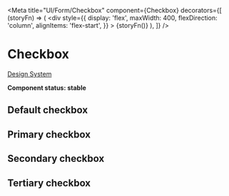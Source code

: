 
<Meta
  title="UI/Form/Checkbox"
  component={Checkbox}
  decorators={[
    (storyFn) => (
      <div
        style={{
          display: 'flex',
          maxWidth: 400,
          flexDirection: 'column',
          alignItems: 'flex-start',
        }}
      >
        {storyFn()}
      </div>
    ),
  ]}
/>

# Checkbox

[Design System](https://designsystem.amsterdam.nl/7awj1hc9f/p/6495d9-checkbox)

**Component status: stable**

## Default checkbox

<Preview>
  <Story name="Default">
    <React.Fragment>
      <Label htmlFor="default" label="Default">
        <Checkbox id="default" />
      </Label>
      <Label htmlFor="default_checked" label="Default checked">
        <Checkbox id="default_checked" checked />
      </Label>
      <Label htmlFor="default_disabled" label="Default disabled" disabled>
        <Checkbox id="default_disabled" />
      </Label>
      <Label
        htmlFor="default_checked_disabled"
        label="Default checked and disabled"
        disabled
      >
        <Checkbox id="default_checked_disabled" checked />
      </Label>
      <Label htmlFor="default_indeterminate" label="Default indeterminate">
        <Checkbox id="default_indeterminate" variant="default" indeterminate />
      </Label>
      <Label htmlFor="default_errored" label="Default errored">
        <Checkbox id="default_errored" variant="default" error />
      </Label>
    </React.Fragment>
  </Story>
</Preview>

## Primary checkbox

<Preview>
  <Story name="Primary">
    <React.Fragment>
      <Label htmlFor="primary" label="Primary">
        <Checkbox id="primary" variant="primary" />
      </Label>
      <Label htmlFor="primary_checked" label="Primary checked">
        <Checkbox id="primary_checked" variant="primary" checked />
      </Label>
      <Label htmlFor="primary_disabled" label="Primary disabled" disabled>
        <Checkbox id="primary_disabled" variant="primary" />
      </Label>
      <Label
        htmlFor="primary_checked_disabled"
        label="Primary checked and disabled"
        disabled
      >
        <Checkbox id="primary_checked_disabled" variant="primary" checked />
      </Label>
      <Label htmlFor="primary_indeterminate" label="Primary indeterminate">
        <Checkbox id="primary_indeterminate" variant="primary" indeterminate />
      </Label>
      <Label htmlFor="primary_errored" label="Primary errored">
        <Checkbox id="primary_errored" variant="primary" error />
      </Label>
    </React.Fragment>
  </Story>
</Preview>

## Secondary checkbox

<Preview>
  <Story name="Secondary">
    <React.Fragment>
      <Label htmlFor="secondary" label="Secondary">
        <Checkbox id="secondary" variant="secondary" />
      </Label>
      <Label htmlFor="secondary_checked" label="Secondary checked">
        <Checkbox id="secondary_checked" variant="secondary" checked />
      </Label>
      <Label htmlFor="secondary_disabled" label="Secondary disabled" disabled>
        <Checkbox id="secondary_disabled" variant="secondary" />
      </Label>
      <Label
        htmlFor="secondary_checked_disabled"
        label="Secondary checked and disabled"
        disabled
      >
        <Checkbox id="secondary_checked_disabled" variant="secondary" checked />
      </Label>
      <Label htmlFor="secondary_indeterminate" label="Secondary indeterminate">
        <Checkbox
          id="secondary_indeterminate"
          variant="secondary"
          indeterminate
        />
      </Label>
      <Label htmlFor="secondary_errored" label="Secondary errored">
        <Checkbox id="secondary_errored" variant="secondary" error />
      </Label>
    </React.Fragment>
  </Story>
</Preview>

## Tertiary checkbox

<Preview>
  <Story name="Tertiary">
    <React.Fragment>
      <Label htmlFor="tertiary" label="Tertiary">
        <Checkbox id="tertiary" variant="tertiary" />
      </Label>
      <Label htmlFor="tertiary_checked" label="Tertiary checked">
        <Checkbox id="tertiary_checked" variant="tertiary" checked />
      </Label>
      <Label htmlFor="tertiary_disabled" label="Tertiary disabled" disabled>
        <Checkbox id="tertiary_disabled" variant="tertiary" />
      </Label>
      <Label
        htmlFor="tertiary_checked_disabled"
        label="Tertiary checked and disabled"
        disabled
      >
        <Checkbox id="tertiary_checked_disabled" variant="tertiary" checked />
      </Label>
      <Label htmlFor="tertiary_indeterminate" label="Tertiary indeterminate">
        <Checkbox
          id="tertiary_indeterminate"
          variant="tertiary"
          indeterminate
        />
      </Label>
      <Label htmlFor="tertiary_errored" label="Tertiary errored">
        <Checkbox id="tertiary_errored" variant="tertiary" error />
      </Label>
    </React.Fragment>
  </Story>
</Preview>
